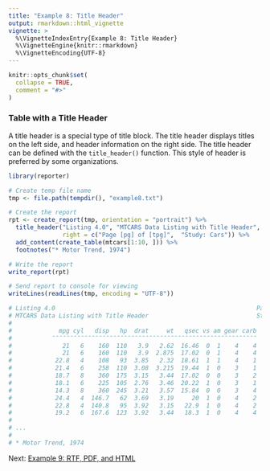 ---
title: "Example 8: Title Header"
output: rmarkdown::html_vignette
vignette: >
  %\VignetteIndexEntry{Example 8: Title Header}
  %\VignetteEngine{knitr::rmarkdown}
  %\VignetteEncoding{UTF-8}
---

```{r setup, include = FALSE}
knitr::opts_chunk$set(
  collapse = TRUE,
  comment = "#>"
)
```

### Table with a Title Header

A title header is a special type of title block.  The title header displays
titles on the left side, and header information on the right side.  The 
title header can be defined with the `title_header()` function.  This style of 
header is preferred by some organizations.

```{r eval=FALSE, echo=TRUE} 
library(reporter)

# Create temp file name
tmp <- file.path(tempdir(), "example8.txt")

# Create the report
rpt <- create_report(tmp, orientation = "portrait") %>% 
  title_header("Listing 4.0", "MTCARS Data Listing with Title Header", 
               right = c("Page [pg] of [tpg]",  "Study: Cars")) %>% 
  add_content(create_table(mtcars[1:10, ])) %>% 
  footnotes("* Motor Trend, 1974")

# Write the report
write_report(rpt)

# Send report to console for viewing
writeLines(readLines(tmp, encoding = "UTF-8"))

# Listing 4.0                                                        Page 1 of 1
# MTCARS Data Listing with Title Header                              Study: Cars
# 
#             mpg cyl   disp   hp  drat     wt   qsec vs am gear carb
#           ¯¯¯¯¯¯¯¯¯¯¯¯¯¯¯¯¯¯¯¯¯¯¯¯¯¯¯¯¯¯¯¯¯¯¯¯¯¯¯¯¯¯¯¯¯¯¯¯¯¯¯¯¯¯¯¯¯
#              21   6    160  110   3.9   2.62  16.46  0  1    4    4
#              21   6    160  110   3.9  2.875  17.02  0  1    4    4
#            22.8   4    108   93  3.85   2.32  18.61  1  1    4    1
#            21.4   6    258  110  3.08  3.215  19.44  1  0    3    1
#            18.7   8    360  175  3.15   3.44  17.02  0  0    3    2
#            18.1   6    225  105  2.76   3.46  20.22  1  0    3    1
#            14.3   8    360  245  3.21   3.57  15.84  0  0    3    4
#            24.4   4  146.7   62  3.69   3.19     20  1  0    4    2
#            22.8   4  140.8   95  3.92   3.15   22.9  1  0    4    2
#            19.2   6  167.6  123  3.92   3.44   18.3  1  0    4    4
# 
# ...
# 
# * Motor Trend, 1974
```

Next: [Example 9: RTF, PDF, and HTML](reporter-rtf.html)
